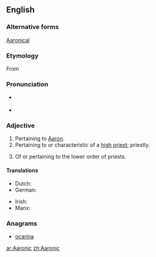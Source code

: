 ==English==

===Alternative forms===
[[Aaronical]]

===Etymology===
From {{suffix|Aaron|ic}}

===Pronunciation===
* {{a|RP}} {{IPA|/æɹˈɒn.ɪk/|/ɛːˈrɒn.ɪk/}}
* {{a|GA}} {{IPA|/æɹˈɑn.ɪk/|/ɛˈrɑn.ɪk/}}

===Adjective===
{{en-adj}}

# Pertaining to [[Aaron]].
# Pertaining to or characteristic of a [[high priest]]; priestly.
# {{Mormonism}} Of or pertaining to the lower order of priests.

====Translations====
{{trans-top|pertaining to Aaron}}
* Dutch: {{t-|nl|Aaronisch}}
* German: {{t-|de|Aaronisch}}
{{trans-mid}}
* Irish: {{t-|ga|Árónach}}
* Manx: {{t-|gv|Aaronagh}}
{{trans-bottom}}

===Anagrams===
* [[ocarina#English|ocarina]]

[[ar:Aaronic]]
[[zh:Aaronic]]
